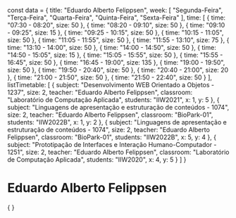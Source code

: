const data = {
  title: "Eduardo Alberto Felippsen",
  week: [
    "Segunda-Feira",
    "Terça-Feira",
    "Quarta-Feira",
    "Quinta-Feira",
    "Sexta-Feira"
  ],
  time: [
    {
      time: "07:30 - 08:20",
      size: 50
    },
    {
      time: "08:20 - 09:10",
      size: 50
    },
    {
      time: "09:10 - 09:25",
      size: 15
    },
    {
      time: "09:25 - 10:15",
      size: 50
    },
    {
      time: "10:15 - 11:05",
      size: 50
    },
    {
      time: "11:05 - 11:55",
      size: 50
    },
    {
      time: "11:55 - 13:10",
      size: 75
    },
    {
      time: "13:10 - 14:00",
      size: 50
    },
    {
      time: "14:00 - 14:50",
      size: 50
    },
    {
      time: "14:50 - 15:05",
      size: 15
    },
    {
      time: "15:05 - 15:55",
      size: 50
    },
    {
      time: "15:55 - 16:45",
      size: 50
    },
    {
      time: "16:45 - 19:00",
      size: 135
    },
    {
      time: "19:00 - 19:50",
      size: 50
    },
    {
      time: "19:50 - 20:40",
      size: 50
    },
    {
      time: "20:40 - 21:00",
      size: 20
    },
    {
      time: "21:00 - 21:50",
      size: 50
    },
    {
      time: "21:50 - 22:40",
      size: 50
    }
  ],
  listTimetable: [
    {
      subject: "Desenvolvimento WEB Orientado a Objetos - 1237",
      size: 2,
      teacher: "Eduardo Alberto Felippsen",
      classroom: "Laboratório de Computação Aplicada",
      students: "IIW2021",
      x: 1,
      y: 5
    },
    {
      subject: "Linguagens de apresentação e estruturação de conteúdos - 1074",
      size: 2,
      teacher: "Eduardo Alberto Felippsen",
      classroom: "BioPark-01",
      students: "IIW2022B",
      x: 1,
      y: 2
    },
    {
      subject: "Linguagens de apresentação e estruturação de conteúdos - 1074",
      size: 2,
      teacher: "Eduardo Alberto Felippsen",
      classroom: "BioPark-01",
      students: "IIW2022B",
      x: 5,
      y: 4
    },
    {
      subject: "Prototipação de Interfaces e Interação Humano-Computador - 1251",
      size: 2,
      teacher: "Eduardo Alberto Felippsen",
      classroom: "Laboratório de Computação Aplicada",
      students: "IIW2020",
      x: 4,
      y: 5
    }
  ]
}

# Eduardo Alberto Felippsen

<div>
    {
        <Grid
            title={data.title}
            weekDays={data.week}
            time={data.time}
            listClasses={data.listTimetable}
        />
    }
</div>